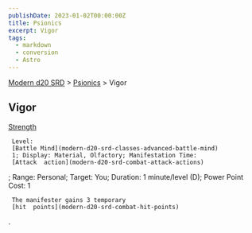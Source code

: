 ```yaml
---
publishDate: 2023-01-02T00:00:00Z
title: Psionics
excerpt: Vigor
tags:
  - markdown
  - conversion
  - Astro
---
```


[Modern d20 SRD](/#modernD20) > [Psionics](modern-d20-srd-psionics-index) > Vigor

## Vigor

[Strength](modern-d20-srd-basics-ability-scores)

     Level:
     [Battle Mind](modern-d20-srd-classes-advanced-battle-mind)
     1; Display: Material, Olfactory; Manifestation Time:
     [Attack  action](modern-d20-srd-combat-attack-actions)
; Range: Personal; Target: You; Duration: 1 minute/level (D); Power Point Cost: 1

     The manifester gains 3 temporary
     [hit  points](modern-d20-srd-combat-hit-points)
.

